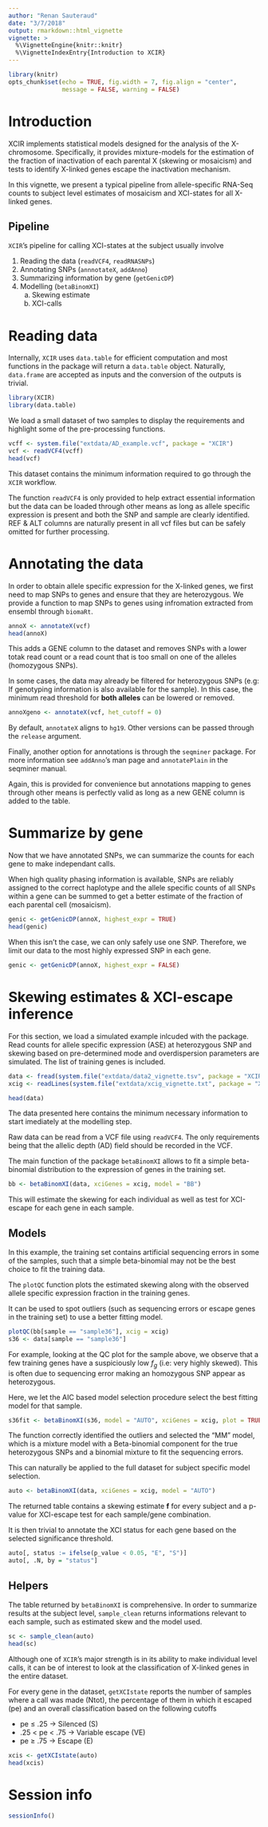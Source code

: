 ```yaml
---
author: "Renan Sauteraud"
date: "3/7/2018"
output: rmarkdown::html_vignette
vignette: >
  %\VignetteEngine{knitr::knitr}
  %\VignetteIndexEntry{Introduction to XCIR}
---
```


```r
library(knitr)
opts_chunk$set(echo = TRUE, fig.width = 7, fig.align = "center",
               message = FALSE, warning = FALSE)
```

# Introduction

XCIR implements statistical models designed for the analysis of the X-chromosome.
Specifically, it provides mixture-models for the estimation of the fraction
of inactivation of each parental X (skewing or mosaicism) and tests to
identify X-linked genes escape the inactivation mechanism.

In this vignette, we present a typical pipeline from allele-specific RNA-Seq
counts to subject level estimates of mosaicism and XCI-states for all
X-linked genes.


## Pipeline

`XCIR`'s pipeline for calling XCI-states at the subject usually involve

1. Reading the data (`readVCF4`, `readRNASNPs`)
2. Annotating SNPs (`annnotateX`, `addAnno`)
3. Summarizing information by gene (`getGenicDP`)
4. Modelling (`betaBinomXI`)
    a. Skewing estimate
    b. XCI-calls
    

# Reading data
Internally, `XCIR` uses `data.table` for efficient computation and most functions
in the package will return a `data.table` object. Naturally, `data.frame` are
accepted as inputs and the conversion of the outputs is trivial.

```r
library(XCIR)
library(data.table)
```

We load a small dataset of two samples to display the requirements and
highlight some of the pre-processing functions.
```r
vcff <- system.file("extdata/AD_example.vcf", package = "XCIR")
vcf <- readVCF4(vcff)
head(vcf)
```

This dataset contains the minimum information required to go through the 
`XCIR` workflow.

The function `readVCF4` is only provided to help extract essential information
but the data can be loaded through other means as long as allele specific 
expression is present and both the SNP and sample are clearly identified.
REF & ALT columns are naturally present in all vcf files
but can be safely omitted for further processing. 

# Annotating the data
In order to obtain allele specific expression for the X-linked genes, we first
need to map SNPs to genes and ensure that they are heterozygous. We provide 
a function to map SNPs to genes using infromation extracted from ensembl through
`biomaRt`.

```r
annoX <- annotateX(vcf)
head(annoX)
```

This adds a GENE column to the dataset and removes SNPs with a lower totak read 
count or a read count that is too small on one of the alleles (homozygous SNPs).


In some cases, the data may already be filtered for heterozygous SNPs
(e.g: If genotyping information is also available for the sample). In this 
case, the minimum read threshold for **both alleles** can be lowered or removed.

```r
annoXgeno <- annotateX(vcf, het_cutoff = 0)
```

By default, `annotateX` aligns to `hg19`. Other versions can be passed through
the `release` argument.

Finally, another option for annotations is through the `seqminer` package. For
more information see `addAnno`'s man page and `annotatePlain` in the seqminer
manual.

Again, this is provided for convenience but annotations mapping to genes through
other means is perfectly valid as long as a new GENE column is added to the 
table.


# Summarize by gene
Now that we have annotated SNPs, we can summarize the counts for each gene
to make independant calls.

When high quality phasing information is available, SNPs are reliably
assigned to the correct haplotype and the allele specific counts of all 
SNPs within a gene can be summed to get a better estimate of the fraction
of each parental cell (mosaicism).
```r
genic <- getGenicDP(annoX, highest_expr = TRUE)
head(genic)
```

When this isn't the case, we can only safely use one SNP. Therefore, we limit
our data to the most highly expressed SNP in each gene.
```r
genic <- getGenicDP(annoX, highest_expr = FALSE)
```

# Skewing estimates & XCI-escape inference

For this section, we load a simulated example inlcuded with the package. 
Read counts for allele specific expression (ASE) at heterozygous SNP and skewing
based on pre-determined mode and overdispersion parameters are simulated. The 
list of training genes is included.
```r
data <- fread(system.file("extdata/data2_vignette.tsv", package = "XCIR"))
xcig <- readLines(system.file("extdata/xcig_vignette.txt", package = "XCIR"))
```

```r
head(data)
```

The data presented here contains the minimum necessary information to start
imediately at the modelling step.

Raw data can be read from a VCF file using `readVCF4`. The only requirements 
being that the allelic depth (AD) field should be recorded in the VCF.


The main function of the package `betaBinomXI` allows to fit a simple beta-binomial
distribution to the expression of genes in the training set.
```r
bb <- betaBinomXI(data, xciGenes = xcig, model = "BB")
```
This will estimate the skewing for each individual as well as test for
XCI-escape for each gene in each sample.


## Models

In this example, the training set contains artificial sequencing errors in some of the samples, 
such that a simple beta-binomial may not be the best choice to fit the training data.

The `plotQC` function plots the estimated skewing along with the observed
allele specific expression fraction in the training genes. 

It can be used to spot outliers (such as sequencing errors or escape genes in
the training set) to use a better fitting model.
```r
plotQC(bb[sample == "sample36"], xcig = xcig)
s36 <- data[sample == "sample36"]
```

For example, looking at the QC plot for the sample above, we observe that a
few training genes have a suspiciously low $f_g$ (i.e: very highly skewed). 
This is often due to sequencing error making an homozygous SNP appear as 
heterozygous.

Here, we let the AIC based model selection procedure select the best fitting
model for that sample.
```r
s36fit <- betaBinomXI(s36, model = "AUTO", xciGenes = xcig, plot = TRUE)
```

The function correctly identified the outliers and selected the "MM" model,
which is a mixture model with a Beta-binomial component for the true 
heterozygous SNPs and a binomial mixture to fit the sequencing errors.

This can naturally be applied to the full dataset for subject specific model
selection.

```r
auto <- betaBinomXI(data, xciGenes = xcig, model = "AUTO")
```

The returned table contains a skewing estimate **f** for every subject and
a p-value for XCI-escape test for each sample/gene combination.

It is then trivial to annotate the XCI status for each gene based on the selected
significance threshold.
```r
auto[, status := ifelse(p_value < 0.05, "E", "S")]
auto[, .N, by = "status"]
```

## Helpers
The table returned by `betaBinomXI` is comprehensive. In order to summarize 
results at the subject level, `sample_clean` returns informations
relevant to each sample, such as estimated skew and the model used. 
```r
sc <- sample_clean(auto)
head(sc)
```

Although one of `XCIR`'s major strength is in its ability to make individual
level calls, it can be of interest to look at the classification of X-linked
genes in the entire dataset.

For every gene in the dataset, `getXCIstate` reports the number of samples 
where a call was made (Ntot), the percentage of them in which it escaped (pe) 
and an overall classification based on the following cutoffs 

- pe $\leq$ .25 $\rightarrow$ Silenced (S)
- .25 < pe < .75  $\rightarrow$ Variable escape (VE)
- pe $\geq$ .75 $\rightarrow$ Escape (E)

```r
xcis <- getXCIstate(auto)
head(xcis)
```


# Session info

```r
sessionInfo()
```
